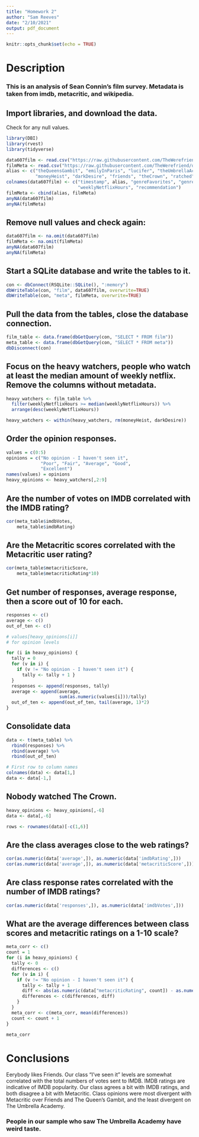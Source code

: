 ```yaml
---
title: "Homework 2"
author: "Sam Reeves"
date: "2/10/2021"
output: pdf_document
---
```


```r
knitr::opts_chunk$set(echo = TRUE)
```
# Description

### This is an analysis of Sean Connin's film survey.  Metadata is taken from imdb, metacritic, and wikipedia.


## Import libraries, and download the data.
Check for any null values.
```r
library(DBI)
library(rvest)
library(tidyverse)

data607film <- read.csv("https://raw.githubusercontent.com/TheWerefriend/data607/master/homework2/data607film.csv")
filmMeta <- read.csv("https://raw.githubusercontent.com/TheWerefriend/data607/master/homework2/filmMeta.csv")
alias <- c("theQueensGambit", "emilyInParis", "lucifer", "theUmbrellaAcademy",
           "moneyHeist", "darkDesire", "friends", "theCrown", "ratched", "dark")
colnames(data607film) <- c("timestamp", alias, "genreFavorites", "genreDislike",
                           "weeklyNetflixHours", "recommendation")
filmMeta <- cbind(alias, filmMeta)
anyNA(data607film)
anyNA(filmMeta)
```
## Remove null values and check again:

```r
data607film <- na.omit(data607film)
filmMeta <- na.omit(filmMeta)
anyNA(data607film)
anyNA(filmMeta)
```
## Start a SQLite database and write the tables to it.

```r
con <- dbConnect(RSQLite::SQLite(), ":memory")
dbWriteTable(con, "film", data607film, overwrite=TRUE)
dbWriteTable(con, "meta", filmMeta, overwrite=TRUE)
```

## Pull the data from the tables, close the database connection.

```r
film_table <- data.frame(dbGetQuery(con, "SELECT * FROM film"))
meta_table <- data.frame(dbGetQuery(con, "SELECT * FROM meta"))
dbDisconnect(con)
```
## Focus on the heavy watchers, people who watch at least the median amount of weekly netflix.  Remove the columns without metadata.
```r
heavy_watchers <- film_table %>% 
  filter(weeklyNetflixHours >= median(weeklyNetflixHours)) %>%
  arrange(desc(weeklyNetflixHours))

heavy_watchers <- within(heavy_watchers, rm(moneyHeist, darkDesire))
```

## Order the opinion responses.
```r
values = c(0:5)
opinions = c("No opinion - I haven't seen it",
             "Poor", "Fair", "Average", "Good",
             "Excellent")
names(values) = opinions
heavy_opinions <- heavy_watchers[,2:9]

```

## Are the number of votes on IMDB correlated with the IMDB rating?
```r
cor(meta_table$imdbVotes,
    meta_table$imdbRating)
```

## Are the Metacritic scores correlated with the Metacritic user rating?
```r
cor(meta_table$metacriticScore,
    meta_table$metacriticRating*10)
```

## Get number of responses, average response, then a score out of 10 for each.
```r
responses <- c()
average <- c()
out_of_ten <- c()

# values[heavy_opinions[i]]
# for opinion levels

for (i in heavy_opinions) {
  tally = 0
  for (v in i) {
    if (v != "No opinion - I haven't seen it") {
      tally <- tally + 1 }
  }
  responses <- append(responses, tally)
  average <- append(average,
                    sum(as.numeric(values[i]))/tally)
  out_of_ten <- append(out_of_ten, tail(average, 1)*2)
}
```

## Consolidate data
```r
data <- t(meta_table) %>%
  rbind(responses) %>%
  rbind(average) %>%
  rbind(out_of_ten)

# First row to column names
colnames(data) <- data[1,]
data <- data[-1,]
```

## Nobody watched The Crown.
```r
heavy_opinions <- heavy_opinions[,-6]
data <- data[,-6]

rows <- rownames(data)[-c(1,6)] 
```

## Are the class averages close to the web ratings?
```r
cor(as.numeric(data['average',]), as.numeric(data['imdbRating',]))
cor(as.numeric(data['average',]), as.numeric(data['metacriticScore',]))
```
## Are class response rates correlated with the number of IMDB ratings?
```r
cor(as.numeric(data['responses',]), as.numeric(data['imdbVotes',]))
```

## What are the average differences between class scores and metacritic ratings on a 1-10 scale?
```r
meta_corr <- c()
count = 1
for (i in heavy_opinions) {
  tally <- 0
  differences <- c()
  for (v in i) {
    if (v != "No opinion - I haven't seen it") {
      tally <- tally + 1
      diff <- abs(as.numeric(data["metacriticRating", count]) - as.numeric(values[v])*2)
      differences <- c(differences, diff)
    }
  }
  meta_corr <- c(meta_corr, mean(differences))
  count <- count + 1
}

meta_corr
```
# Conclusions

Eerybody likes Friends.  Our class "I've seen it" levels are somewhat correlated with the total numbers of votes sent to IMDB.  IMDB ratings are indicative of IMDB popularity.  Our class agrees a bit with IMDB ratings, and both disagree a bit with Metacritic.  Class opinions were most divergent with Metacritic over Friends and The Queen's Gambit, and the least divergent on The Umbrella Academy.

### People in our sample who saw The Umbrella Academy have weird taste.
